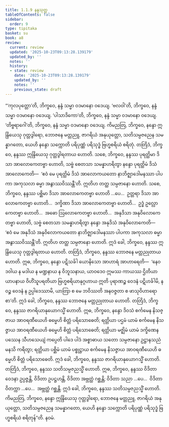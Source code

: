 ```yaml
---
title: 1.1.9 နန္ဒသုတ္တ
tableOfContents: false
sidebar:
  order: 9
type: tipitaka
basket: su
book: a8
review:
  current: review
  updated: '2025-10-23T09:13:28.139179'
  updated_by: ''
  notes: ''
  history:
  - state: review
    date: '2025-10-23T09:13:28.139179'
    updated_by: ''
    notes: ''
    previous_state: draft
---
```



<ReviewStatus review={frontmatter.review} showDetails={true} />

<HypothesisAnnotation frontmatter={frontmatter} />

<DynamicBreadcrumb />

<Division number="9" book="a8" e="ch" v="17" p="14">

<Paragraph number="70" book="a8">
“‘ကုလပုတ္တော’တိ, ဘိက္ခဝေ, နန္ဒံ သမ္မာ ဝဒမာနော ဝဒေယျ. ‘ဗလဝါ’တိ, ဘိက္ခဝေ, နန္ဒံ သမ္မာ ဝဒမာနော ဝဒေယျ. ‘ပါသာဒိကော’တိ, ဘိက္ခဝေ, နန္ဒံ သမ္မာ ဝဒမာနော ဝဒေယျ. ‘တိဗ္ဗရာဂေါ’တိ, ဘိက္ခဝေ, နန္ဒံ သမ္မာ ဝဒမာနော ဝဒေယျ. ကိမညတြ, ဘိက္ခဝေ, နန္ဒော ဣန္ဒြိယေသု ဂုတ္တဒွါရော, ဘောဇနေ မတ္တညူ, ဇာဂရိယံ အနုယုတ္တော, သတိသမ္ပဇညေန သမန္နာဂတော, ယေဟိ နန္ဒော သက္ကောတိ ပရိပုဏ္ဏံ ပရိသုဒ္ဓံ ဗြဟ္မစရိယံ စရိတုံ. တတြိဒံ, ဘိက္ခဝေ, နန္ဒဿ ဣန္ဒြိယေသု ဂုတ္တဒွါရတာယ ဟောတိ. သစေ, ဘိက္ခဝေ, နန္ဒဿ ပုရတ္ထိမာ ဒိသာ အာလောကေတဗ္ဗာ ဟောတိ, သဗ္ဗံ စေတသာ သမန္နာဟရိတွာ နန္ဒော ပုရတ္ထိမံ ဒိသံ အာလောကေတိ—  ‘ဧဝံ မေ ပုရတ္ထိမံ ဒိသံ အာလောကယတော နာဘိဇ္ဈာဒေါမနဿာ ပါပကာ အကုသလာ ဓမ္မာ အနွာဿဝိဿန္တီ’တိ. ဣတိဟ တတ္ထ သမ္ပဇာနော ဟောတိ.
</Paragraph>

<Paragraph number="71" book="a8">
သစေ, ဘိက္ခဝေ, နန္ဒဿ ပစ္ဆိမာ ဒိသာ အာလောကေတဗ္ဗာ ဟောတိ …ပေ…  ဥတ္တရာ ဒိသာ အာလောကေတဗ္ဗာ ဟောတိ…  ဒက္ခိဏာ ဒိသာ အာလောကေတဗ္ဗာ ဟောတိ…  ဥဒ္ဓံ ဥလ္လောကေတဗ္ဗာ ဟောတိ…  အဓော ဩလောကေတဗ္ဗာ ဟောတိ…  အနုဒိသာ အနုဝိလောကေတဗ္ဗာ ဟောတိ, သဗ္ဗံ စေတသာ သမန္နာဟရိတွာ နန္ဒော အနုဒိသံ အနုဝိလောကေတိ—  ‘ဧဝံ မေ အနုဒိသံ အနုဝိလောကယတော နာဘိဇ္ဈာဒေါမနဿာ ပါပကာ အကုသလာ ဓမ္မာ အနွာဿဝိဿန္တီ’တိ. ဣတိဟ တတ္ထ သမ္ပဇာနော ဟောတိ. ဣဒံ ခေါ, ဘိက္ခဝေ, နန္ဒဿ ဣန္ဒြိယေသု ဂုတ္တဒွါရတာယ ဟောတိ.
</Paragraph>

<Paragraph number="72" book="a8">
တတြိဒံ, ဘိက္ခဝေ, နန္ဒဿ ဘောဇနေ မတ္တညုတာယ ဟောတိ. ဣဓ, ဘိက္ခဝေ, နန္ဒော ပဋိသင်္ခါ ယောနိသော အာဟာရံ အာဟာရေတိ—  ‘နေဝ ဒဝါယ န မဒါယ န မဏ္ဍနာယ န ဝိဘူသနာယ, ယာဝဒေဝ ဣမဿ ကာယဿ ဌိတိယာ ယာပနာယ ဝိဟိံသူပရတိယာ ဗြဟ္မစရိယာနုဂ္ဂဟာယ ဣတိ ပုရာဏဉ္စ ဝေဒနံ ပဋိဟင်္ခါမိ, နဝဉ္စ ဝေဒနံ န ဥပ္ပါဒေဿာမိ, ယာတြာ စ မေ ဘဝိဿတိ အနဝဇ္ဇတာ စ ဖာသုဝိဟာရော စာ’တိ. ဣဒံ ခေါ, ဘိက္ခဝေ, နန္ဒဿ ဘောဇနေ မတ္တညုတာယ ဟောတိ.
</Paragraph>

<Paragraph number="73" book="a8">
တတြိဒံ, ဘိက္ခဝေ, နန္ဒဿ ဇာဂရိယာနုယောဂသ္မိံ ဟောတိ. ဣဓ, ဘိက္ခဝေ, နန္ဒော ဒိဝသံ စင်္ကမေန နိသဇ္ဇာယ အာဝရဏီယေဟိ ဓမ္မေဟိ စိတ္တံ ပရိသောဓေတိ; ရတ္တိယာ ပဌမံ ယာမံ စင်္ကမေန နိသဇ္ဇာယ အာဝရဏီယေဟိ ဓမ္မေဟိ စိတ္တံ ပရိသောဓေတိ; ရတ္တိယာ မဇ္ဈိမံ ယာမံ ဒက္ခိဏေန ပဿေန သီဟသေယျံ ကပ္ပေတိ ပါဒေ ပါဒံ အစ္စာဓာယ သတော သမ္ပဇာနော ဥဋ္ဌာနသညံ မနသိ ကရိတွာ; ရတ္တိယာ ပစ္ဆိမံ ယာမံ ပစ္စုဋ္ဌာယ စင်္ကမေန နိသဇ္ဇာယ အာဝရဏီယေဟိ ဓမ္မေဟိ စိတ္တံ ပရိသောဓေတိ. ဣဒံ ခေါ, ဘိက္ခဝေ, နန္ဒဿ ဇာဂရိယာနုယောဂသ္မိံ ဟောတိ.
</Paragraph>

<Paragraph number="74" book="a8">
တတြိဒံ, ဘိက္ခဝေ, နန္ဒဿ သတိသမ္ပဇညသ္မိံ ဟောတိ. ဣဓ, ဘိက္ခဝေ, နန္ဒဿ ဝိဒိတာ ဝေဒနာ ဥပ္ပဇ္ဇန္တိ, ဝိဒိတာ ဥပဋ္ဌဟန္တိ, ဝိဒိတာ အဗ္ဘတ္ထံ ဂစ္ဆန္တိ; ဝိဒိတာ သညာ …ပေ…  ဝိဒိတာ ဝိတက္ကာ …ပေ…  အဗ္ဘတ္ထံ ဂစ္ဆန္တိ. ဣဒံ ခေါ, ဘိက္ခဝေ, နန္ဒဿ သတိသမ္ပဇညသ္မိံ ဟောတိ.
</Paragraph>

<Paragraph number="75" book="a8">
ကိမညတြ, ဘိက္ခဝေ, နန္ဒော ဣန္ဒြိယေသု ဂုတ္တဒွါရော, ဘောဇနေ မတ္တညူ, ဇာဂရိယံ အနုယုတ္တော, သတိသမ္ပဇညေန သမန္နာဂတော, ယေဟိ နန္ဒော သက္ကောတိ ပရိပုဏ္ဏံ ပရိသုဒ္ဓံ ဗြဟ္မစရိယံ စရိတုန်”တိ.

</Paragraph>
</Division>

<Paragraph number="76" type="center" book="a8">
နဝမံ.
</Paragraph>